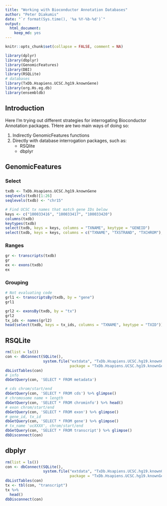 ```yaml
---
title: "Working with Bioconductor Annotation Databases"
author: "Peter Diakumis"
date: "`r format(Sys.time(), '%a %Y-%b-%d')`"
output: 
  html_document: 
    keep_md: yes
---
```


```r
knitr::opts_chunk$set(collapse = FALSE, comment = NA)
```

```r
library(dplyr)
library(dbplyr)
library(GenomicFeatures)
library(DBI)
library(RSQLite)
# databases
library(TxDb.Hsapiens.UCSC.hg19.knownGene)
library(org.Hs.eg.db)
library(ensembldb)
```

## Introduction
Here I'm trying out different strategies for interrogating Bioconductor
Annotation packages. THere are two main ways of doing so: 

1. Indirectly GenomicFeatures functions
2. Directly with database interrogation packages, such as:
    * RSQlite
    * dbplyr


## GenomicFeatures

### Select
```r
txdb <- TxDb.Hsapiens.UCSC.hg19.knownGene
seqlevels(txdb)[1:26]
seqlevels(txdb) <- "chr15"

# Find UCSC tx names that match gene IDs below
keys <- c("100033416", "100033417", "100033420")
columns(txdb)
keytypes(txdb)
select(txdb, keys = keys, columns = "TXNAME", keytype = "GENEID")
select(txdb, keys = keys, columns = c("TXNAME", "TXSTRAND", "TXCHROM"), keytype = "GENEID")
```


### Ranges
```r
gr <- transcripts(txdb)
gr
ex <- exons(txdb)
ex
```

### Grouping
```r
# Not evaluating code
grl1 <- transcriptsBy(txdb, by = "gene")
grl1

grl2 <- exonsBy(txdb, by = "tx")
grl2
tx_ids <- names(grl2)
head(select(txdb, keys = tx_ids, columns = "TXNAME", keytype = "TXID"))
```


## RSQLite
```r
rm(list = ls())
con <- dbConnect(SQLite(),
                 system.file("extdata", "TxDb.Hsapiens.UCSC.hg19.knownGene.sqlite",
                             package = "TxDb.Hsapiens.UCSC.hg19.knownGene"))
dbListTables(con)
# info
dbGetQuery(con, 'SELECT * FROM metadata')

# cds chrom/start/end
dbGetQuery(con, 'SELECT * FROM cds') %>% glimpse()
# chromosome name + length
dbGetQuery(con, 'SELECT * FROM chrominfo') %>% head()
# exon chrom/start/end
dbGetQuery(con, 'SELECT * FROM exon') %>% glimpse()
# gene_id, tx_id
dbGetQuery(con, 'SELECT * FROM gene') %>% glimpse()
# tx_name 'ucXXXX', chrom/start/end
dbGetQuery(con, 'SELECT * FROM transcript') %>% glimpse()
dbDisconnect(con)
```

## dbplyr
```r
rm(list = ls())
con <- dbConnect(SQLite(),
                 system.file("extdata", "TxDb.Hsapiens.UCSC.hg19.knownGene.sqlite",
                             package = "TxDb.Hsapiens.UCSC.hg19.knownGene"))
dbListTables(con)
tx <- tbl(con, "transcript")
tx %>% 
  head()
dbDisconnect(con)
```

